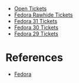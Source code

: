 * [https://bugzilla.redhat.com/buglist.cgi?bug_status=NEW&bug_status=ASSIGNED&bug_status=POST&bug_status=MODIFIED&bug_status=ON_DEV&bug_status=ON_QA&bug_status=VERIFIED&bug_status=RELEASE_PENDING&classification=Fedora&component=jss&component=tomcatjss&component=pki-core&component=pki-console&component=dogtag-pki-theme&component=dogtag-pki&component=nuxwdog&component=tomcatjss&component=jss&list_id=8537318&product=Fedora&query_format=advanced&target_milestone=--- Open Tickets]
* [https://bugzilla.redhat.com/buglist.cgi?classification=Fedora&component=jss&component=tomcatjss&component=pki-core&component=pki-console&component=dogtag-pki-theme&component=dogtag-pki&component=nuxwdog&component=tomcatjss&component=jss&list_id=8537268&product=Fedora&query_format=advanced&version=rawhide Fedora Rawhide Tickets]
* [https://bugzilla.redhat.com/buglist.cgi?classification=Fedora&component=jss&component=tomcatjss&component=pki-core&component=pki-console&component=dogtag-pki-theme&component=dogtag-pki&component=nuxwdog&component=tomcatjss&component=jss&list_id=10609143&product=Fedora&query_format=advanced&version=31 Fedora 31 Tickets]
* [https://bugzilla.redhat.com/buglist.cgi?classification=Fedora&component=jss&component=tomcatjss&component=pki-core&component=pki-console&component=dogtag-pki-theme&component=dogtag-pki&component=nuxwdog&component=tomcatjss&component=jss&list_id=8537247&product=Fedora&query_format=advanced&version=30 Fedora 30 Tickets]
* [https://bugzilla.redhat.com/buglist.cgi?classification=Fedora&component=jss&component=tomcatjss&component=pki-core&component=pki-console&component=dogtag-pki-theme&component=dogtag-pki&component=nuxwdog&component=tomcatjss&component=jss&list_id=8537247&product=Fedora&query_format=advanced&version=29 Fedora 29 Tickets]

= References =

* [[Fedora]]